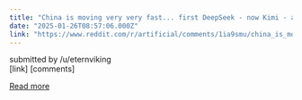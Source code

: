```yaml
---
title: "China is moving very very fast... first DeepSeek - now Kimi - and it's free with unlimited usage - and they said it beats 4o and 3.5 Sonnet on multiple benchmarks."
date: "2025-01-26T08:57:06.000Z"
link: "https://www.reddit.com/r/artificial/comments/1ia9smu/china_is_moving_very_very_fast_first_deepseek_now/"
---
```


submitted by    /u/eternviking  
 [link]   [comments]

[Read more](https://www.reddit.com/r/artificial/comments/1ia9smu/china_is_moving_very_very_fast_first_deepseek_now/)

